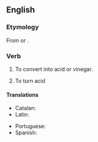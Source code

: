 ==English==

===Etymology===
From {{uder|en|la|acetum||vinegar}} {{suffix|en||fy}} or {{back-form|en|acetification|nocap=1}}.

===Verb===
{{en-verb}}

# {{lb|en|transitive}} To convert into acid or vinegar.
# {{lb|en|intransitive}} To turn acid

====Translations====
{{trans-top|convert into acid or vinegar}}
* Catalan: {{t+|ca|acetificar}}
* Latin: {{t-needed|la}}
{{trans-mid}}
* Portuguese: {{t+|pt|acetificar}}
* Spanish: {{t+|es|acetificar}}
{{trans-bottom}}

{{trans-top|turn acid}}
{{trans-mid}}
{{trans-bottom}}